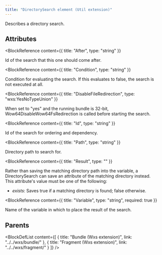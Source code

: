 ```yaml
---
title: "DirectorySearch element (Util extension)"
---
```



Describes a directory search.


## Attributes

<BlockWrapper>

  <BlockReference
    content={{
      title: "After",
      type: "string"
    }}
  >
  Id of the search that this one should come after.
  </BlockReference>

  <BlockReference
    content={{
      title: "Condition",
      type: "string"
    }}
  >
  Condition for evaluating the search. If this evaluates to false, the search is not executed at all.
  </BlockReference>

  <BlockReference
    content={{
      title: "DisableFileRedirection",
      type: "wxs:YesNoTypeUnion"
    }}
  >
  When set to "yes" and the running bundle is 32-bit, Wow64DisableWow64FsRedirection is called before starting the search.
  </BlockReference>

  <BlockReference
    content={{
      title: "Id",
      type: "string"
    }}
  >
  Id of the search for ordering and dependency.
  </BlockReference>

  <BlockReference
    content={{
      title: "Path",
      type: "string"
    }}
  >
  Directory path to search for.
  </BlockReference>

  <BlockReference
    content={{
      title: "Result",
      type: ""
    }}
  >
  Rather than saving the matching directory path into the variable, a DirectorySearch can save an
   attribute of the matching directory instead. This attribute's value must be one of the following:
  - *exists*: Saves true if a matching directory is found; false otherwise.
  </BlockReference>

  <BlockReference
    content={{
      title: "Variable",
      type: "string",
      required: true
    }}
  >
  Name of the variable in which to place the result of the search.
  </BlockReference>

</BlockWrapper>


## Parents

<BlockDefList content={[
    {
      title: "Bundle (Wxs extension)",
      link: "../../wxs/bundle/"
    },
    {
      title: "Fragment (Wxs extension)",
      link: "../../wxs/fragment/"
    }
  ]}
/>